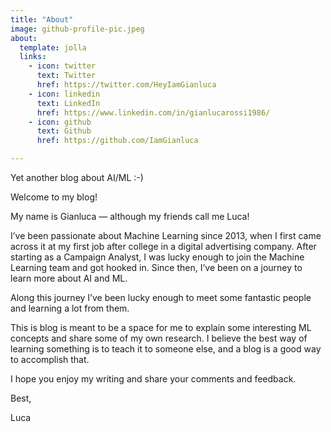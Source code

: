 ```yaml
---
title: "About"
image: github-profile-pic.jpeg
about:
  template: jolla
  links:
    - icon: twitter
      text: Twitter
      href: https://twitter.com/HeyIamGianluca
    - icon: linkedin
      text: LinkedIn
      href: https://www.linkedin.com/in/gianlucarossi1986/
    - icon: github
      text: Github
      href: https://github.com/IamGianluca

---
```


Yet another blog about AI/ML :-)

Welcome to my blog!

My name is Gianluca — although my friends call me Luca!

I've been passionate about Machine Learning since 2013, when I first came across it at my first job after college in a digital advertising company. After starting as a Campaign Analyst, I was lucky enough to join the Machine Learning team and got hooked in. Since then, I've been on a journey to learn more about AI and ML. 

Along this journey I've been lucky enough to meet some fantastic people and learning a lot from them. 

This is blog is meant to be a space for me to explain some interesting ML concepts and share some of my own research. I believe the best way of learning something is to teach it to someone else, and a blog is a good way to accomplish that.

I hope you enjoy my writing and share your comments and feedback. 

Best,

Luca
